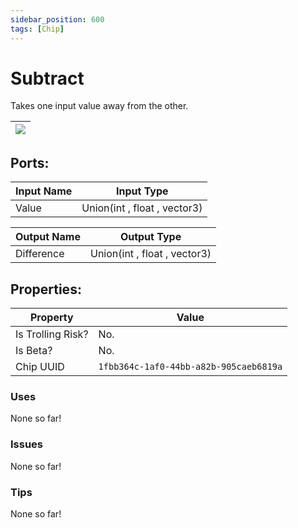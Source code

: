 ```yaml
---
sidebar_position: 600
tags: [Chip]
---
```


# Subtract


Takes one input value away from the other.

| ![](https://images-ext-2.discordapp.net/external/MPmIaQzlEPmgGWlgi-WxBBXt0Bjv_zWPkg1y1f_sy3s/https/www.recroomcircuits.com/image/circuit/absolute-value?width=206&height=108) |
|-----|

## Ports:

| Input Name | Input Type |
|-----------|-----------|
| Value | Union(int , float , vector3) |

| Output Name | Output Type |
|-----------|-----------|
| Difference | Union(int , float , vector3) |

## Properties:

| Property  | Value |
|-------------------|-----------|
| Is Trolling Risk? | No. |
| Is Beta? | No. |
| Chip UUID | `1fbb364c-1af0-44bb-a82b-905caeb6819a` |

### Uses
None so far!

### Issues
None so far!

### Tips
None so far!
